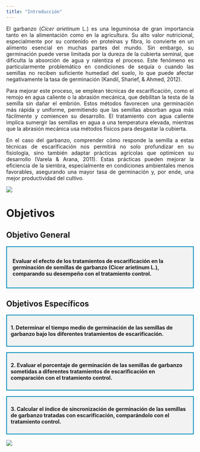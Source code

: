 ---
title: "Introducción"
---
<p align="justify">
El garbanzo (*Cicer arietinum* L.) es una leguminosa de gran importancia tanto en la alimentación como en la agricultura. Su alto valor nutricional, especialmente por su contenido en proteínas y fibra, lo convierte en un alimento esencial en muchas partes del mundo. Sin embargo, su germinación puede verse limitada por la dureza de la cubierta seminal, que dificulta la absorción de agua y ralentiza el proceso. Este fenómeno es particularmente problemático en condiciones de sequía o cuando las semillas no reciben suficiente humedad del suelo, lo que puede afectar negativamente la tasa de germinación (Kandil, Sharief, & Ahmed, 2012).
</p>

<p align="justify">
Para mejorar este proceso, se emplean técnicas de escarificación, como el remojo en agua caliente o la abrasión mecánica, que debilitan la testa de la semilla sin dañar el embrión. Estos métodos favorecen una germinación más rápida y uniforme, permitiendo que las semillas absorban agua más fácilmente y comiencen su desarrollo. El tratamiento con agua caliente implica sumergir las semillas en agua a una temperatura elevada, mientras que la abrasión mecánica usa métodos físicos para desgastar la cubierta.
</p>

<p align="justify">
En el caso del garbanzo, comprender cómo responde la semilla a estas técnicas de escarificación nos permitirá no solo profundizar en su fisiología, sino también adaptar prácticas agrícolas que optimicen su desarrollo (Varela & Arana, 2011). Estas prácticas pueden mejorar la eficiencia de la siembra, especialmente en condiciones ambientales menos favorables, asegurando una mayor tasa de germinación y, por ende, una mejor productividad del cultivo.
</p>


![](images/garba.jpeg){fig-align="center"}

# Objetivos

## Objetivo General

::: {style="border: 2px solid #008CBA; padding: 15px; margin-bottom: 20px; background-color: #f2f2f2;"}
<strong>Evaluar el efecto de los tratamientos de escarificación en la germinación de semillas de garbanzo (Cicer arietinum L.), comparando su desempeño con el tratamiento control.</strong>
:::

## Objetivos Específicos

::: {style="border: 2px solid #008CBA; padding: 10px; margin-bottom: 15px; background-color: #f2f2f2;"}
<strong>1. Determinar el tiempo medio de germinación de las semillas de garbanzo bajo los diferentes tratamientos de escarificación.</strong>
:::

::: {style="border: 2px solid #008CBA; padding: 10px; margin-bottom: 15px; background-color: #f2f2f2;"}
<strong>2. Evaluar el porcentaje de germinación de las semillas de garbanzo sometidas a diferentes tratamientos de escarificación en comparación con el tratamiento control.</strong>
:::

::: {style="border: 2px solid #008CBA; padding: 10px; margin-bottom: 15px; background-color: #f2f2f2;"}
<strong>3. Calcular el índice de sincronización de germinación de las semillas de garbanzo tratadas con escarificación, comparándolo con el tratamiento control.</strong>
:::

![](images/escari.jpeg){fig-align="center"}
